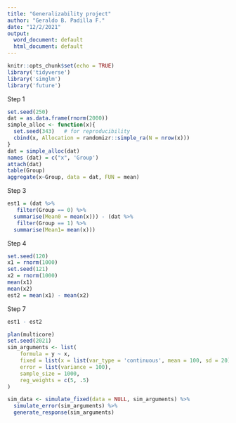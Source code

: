 ```yaml
---
title: "Generalizability project"
author: "Geraldo B. Padilla F."
date: "12/2/2021"
output:
  word_document: default
  html_document: default
---
```


```r
knitr::opts_chunk$set(echo = TRUE)
library('tidyverse')
library('simglm')
library('future')
```

Step 1

```r
set.seed(250)
dat = as.data.frame(rnorm(2000))
simple_alloc <- function(x){
  set.seed(343)   # for reproducibility 
  cbind(x, Allocation = randomizr::simple_ra(N = nrow(x)))
}
dat = simple_alloc(dat)
names (dat) = c("x", 'Group')
attach(dat)
table(Group)
aggregate(x~Group, data = dat, FUN = mean)
```

Step 3

```r
est1 = (dat %>%
   filter(Group == 0) %>%
  summarise(Mean0 = mean(x))) - (dat %>%
   filter(Group == 1) %>%
  summarise(Mean1= mean(x)))
```

Step 4

```r
set.seed(120)
x1 = rnorm(1000)
set.seed(121)
x2 = rnorm(1000)
mean(x1)
mean(x2)
est2 = mean(x1) - mean(x2)
```
 
Step 7

```r
est1 - est2
```

```r
plan(multicore)
set.seed(2021)
sim_arguments <- list(
    formula = y ~ x,
    fixed = list(x = list(var_type = 'continuous', mean = 100, sd = 20)),
    error = list(variance = 100),
    sample_size = 1000,
    reg_weights = c(5, .5)
)

sim_data <- simulate_fixed(data = NULL, sim_arguments) %>%
  simulate_error(sim_arguments) %>%
  generate_response(sim_arguments)
```

